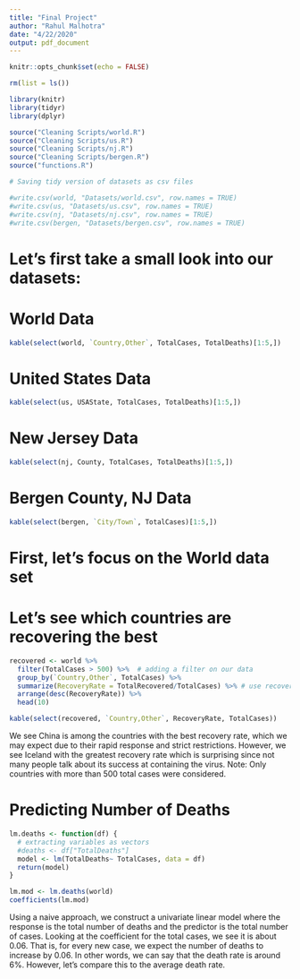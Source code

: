 ```yaml
---
title: "Final Project"
author: "Rahul Malhotra"
date: "4/22/2020"
output: pdf_document
---
```


```r
knitr::opts_chunk$set(echo = FALSE)
```

```r
rm(list = ls())
```

```r
library(knitr)
library(tidyr)
library(dplyr)
```

```r
source("Cleaning Scripts/world.R")
source("Cleaning Scripts/us.R")
source("Cleaning Scripts/nj.R")
source("Cleaning Scripts/bergen.R")
source("functions.R")
```

```r
# Saving tidy version of datasets as csv files

#write.csv(world, "Datasets/world.csv", row.names = TRUE)
#write.csv(us, "Datasets/us.csv", row.names = TRUE)
#write.csv(nj, "Datasets/nj.csv", row.names = TRUE)
#write.csv(bergen, "Datasets/bergen.csv", row.names = TRUE)
```

# Let's first take a small look into our datasets:

# World Data
```r
kable(select(world, `Country,Other`, TotalCases, TotalDeaths)[1:5,])
```

# United States Data
```r
kable(select(us, USAState, TotalCases, TotalDeaths)[1:5,])
```

# New Jersey Data
```r
kable(select(nj, County, TotalCases, TotalDeaths)[1:5,])
```

# Bergen County, NJ Data
```r
kable(select(bergen, `City/Town`, TotalCases)[1:5,])
```

# First, let's focus on the World data set
# Let's see which countries are recovering the best
```r
recovered <- world %>%
  filter(TotalCases > 500) %>%  # adding a filter on our data
  group_by(`Country,Other`, TotalCases) %>%
  summarize(RecoveryRate = TotalRecovered/TotalCases) %>% # use recovery rate for a better measure
  arrange(desc(RecoveryRate)) %>%
  head(10)

kable(select(recovered, `Country,Other`, RecoveryRate, TotalCases))
```

We see China is among the countries with the best recovery rate, which we may expect due to their rapid response and strict restrictions. However, we see Iceland with the greatest recovery rate which is surprising since not many people talk about its success at containing the virus.
Note: Only countries with more than 500 total cases were considered.

# Predicting Number of Deaths
```r
lm.deaths <- function(df) {
  # extracting variables as vectors
  #deaths <- df["TotalDeaths"]
  model <- lm(TotalDeaths~ TotalCases, data = df)
  return(model)
}
```

```r
lm.mod <- lm.deaths(world)
coefficients(lm.mod)
```
Using a naive approach, we construct a univariate linear model where the response is the total number of deaths and the predictor is the total number of cases. Looking at the coefficient for the total cases, we see it is about 0.06. That is, for every new case, we expect the number of deaths to increase by 0.06. In other words, we can say that the death rate is around 6%. However, let's compare this to the average death rate.

